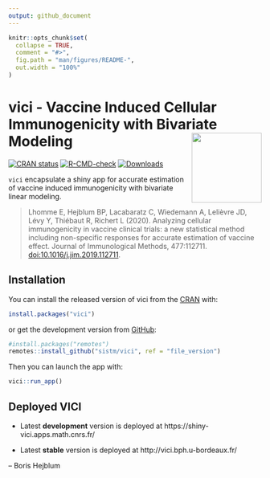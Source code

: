 ```yaml
---
output: github_document
---
```


<!-- README.md is generated from README.Rmd. Please edit that file -->

```r
knitr::opts_chunk$set(
  collapse = TRUE,
  comment = "#>",
  fig.path = "man/figures/README-",
  out.width = "100%"
)
```
# vici - Vaccine Induced Cellular Immunogenicity with Bivariate Modeling <a><img src='man/figures/logo.svg' align="right" height="139" /></a>

<!-- badges: start -->
[![CRAN status](https://www.r-pkg.org/badges/version/vici)](https://CRAN.R-project.org/package=vici)
[![R-CMD-check](https://github.com/sistm/vici/workflows/R-CMD-check/badge.svg?branch=cran)](https://github.com/sistm/vici/actions/workflows/R-CMD-check.yaml?query=branch%3Acran)
[![Downloads](https://cranlogs.r-pkg.org/badges/vicis?color=blue)](https://www.r-pkg.org/pkg/vici)
<!-- badges: end -->

`vici` encapsulate a shiny app for accurate estimation of vaccine induced immunogenicity 
with bivariate linear modeling.

> Lhomme E, Hejblum BP, Lacabaratz C, Wiedemann A, Lelièvre JD, Lévy Y, Thiébaut R, Richert L (2020). Analyzing cellular immunogenicity in vaccine clinical trials: a new statistical method including non-specific responses for accurate estimation of vaccine effect. Journal of Immunological Methods, 477:112711. [doi:10.1016/j.jim.2019.112711](https://doi.org/10.1016/j.jim.2019.112711).

## Installation

You can install the released version of vici from the [CRAN](https://cran.r-project.org/) with:
``` r
install.packages("vici")
```
or get the development version from [GitHub](https://github.com/sistm/vici):
```r
#install.packages("remotes")
remotes::install_github("sistm/vici", ref = "file_version")
```


Then you can launch the app with:
``` r
vici::run_app()
```

## Deployed VICI

 * Latest **development** version is deployed at https://shiny-vici.apps.math.cnrs.fr/  

 * Latest **stable** version is deployed at http://vici.bph.u-bordeaux.fr/

-- Boris Hejblum

